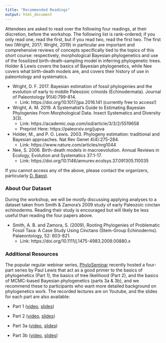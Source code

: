```yaml
---
title: "Recommended Readings"
output: html_document
---
```


Attendees are asked to read over the following four readings, at their discretion, before the workshop. The following list is rank-ordered; if you only read one, read the first, but if you read two, read the first two. The first two (Wright, 2017; Wright, 2019) in particular are important and comprehensive reviews of concepts specifically tied to the topics of this short course: respectively, morphological Bayesian phylogenetics and use of the fossilized birth-death-sampling model in inferring phylogenetic trees. Holder & Lewis covers the basics of Bayesian phylogenetics, while Nee covers what birth-death models are, and covers their history of use in paleontology and systematics.

* Wright, D. F. 2017. Bayesian estimation of fossil phylogenies and the evolution of early to middle Paleozoic crinoids (Echinodermata). Journal of Paleontology 91(4):799-814.
    + Link: https://doi.org/10.1017/jpa.2016.141 (currently free to access!)

* Wright, A. M. 2019. A Systematist’s Guide to Estimating Bayesian Phylogenies From Morphological Data. Insect Systematics and Diversity 3(3). 
    + Link: https://academic.oup.com/isd/article/3/3/2/5519658  
    + Preprint Here: https://paleorxiv.org/jupva 

* Holder, M., and P. O. Lewis. 2003. Phylogeny estimation: traditional and Bayesian approaches. Nat Rev Genet 4(4):275-284.
    + Link: https://www.nature.com/articles/nrg1044 

* Nee, S. 2006. Birth-death models in macroevolution. Annual Reviews in Ecology, Evolution and Systematics 37:1-17.
    + Link: https://doi.org/10.1146/annurev.ecolsys.37.091305.110035 

If you cannot access any of the above, please contact the organizers, particularly [D. Bapst](mailto:dwbapst@gmail.com).

### About Our Dataset
    
During the workshop, we will be mostly discussing applying analyses to a dataset taken from Smith & Zamora's 2009 study of early Paleozoic cinctan echinoderms. Reading their study is encouraged but will likely be less useful than reading the four papers above.

* Smith, A. B. and Zamora, S. (2009), Rooting Phylogenies of Problematic Fossil Taxa: A Case Study Using Cinctans (Stem-Group Echinoderms). Palaeontology, 52: 803-821. 
    + Link: https://doi.org/10.1111/j.1475-4983.2009.00880.x
  
### Additional Resources

The popular regular webinar series, [PhyloSeminar](http://phyloseminar.org/) recently hosted a four-part series by Paul Lewis that act as a good primer to the basics of phylogenetics (Part 1), the basics of tree likelihood (Part 2), and the basics of MCMC-based Bayesian phylogenetics (parts 3a & 3b), and we recommend these to participants who want more detailed background on phylogenetics work. The recorded lectures are on Youtube, and the slides for each part are also available:

- Part 1 ([video](https://www.youtube.com/watch?v=1r4z0YJq580), [slides](https://git.io/vpIW9))

- Part 2 ([video](https://www.youtube.com/watch?v=UsLeY0wZr4Y), [slides](https://git.io/vpbvn))

- Part 3a ([video](https://www.youtube.com/watch?v=4PWlnNsfz90), [slides](https://git.io/fc8pC))

- Part 3b ([video](https://www.youtube.com/watch?v=TLtOS--YwkU), [slides](https://git.io/f4dZh))




